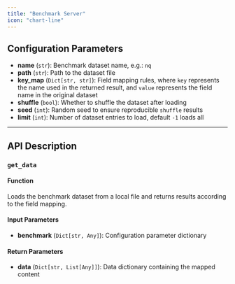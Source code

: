 ```yaml
---
title: "Benchmark Server"
icon: "chart-line"
---
```


## Configuration Parameters

- **name** (`str`): Benchmark dataset name, e.g.: `nq`  
- **path** (`str`): Path to the dataset file  
- **key_map** (`Dict[str, str]`): Field mapping rules, where `key` represents the name used in the returned result, and `value` represents the field name in the original dataset  
- **shuffle** (`bool`): Whether to shuffle the dataset after loading  
- **seed** (`int`): Random seed to ensure reproducible `shuffle` results  
- **limit** (`int`): Number of dataset entries to load, default `-1` loads all  

---

## API Description

### `get_data`

#### Function
Loads the benchmark dataset from a local file and returns results according to the field mapping.

#### Input Parameters
- **benchmark** (`Dict[str, Any]`): Configuration parameter dictionary  

#### Return Parameters
- **data** (`Dict[str, List[Any]]`): Data dictionary containing the mapped content  